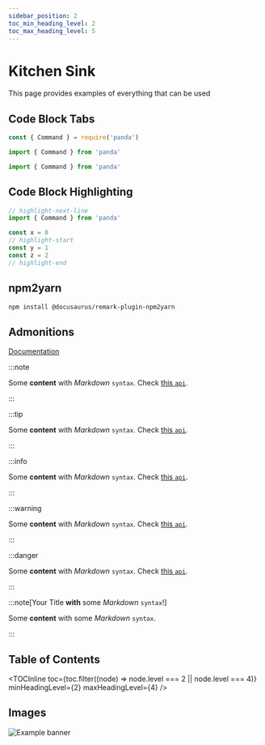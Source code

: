 ```yaml
---
sidebar_position: 2
toc_min_heading_level: 2
toc_max_heading_level: 5
---
```


# Kitchen Sink

This page provides examples of everything that can be used

## Code Block Tabs

<Tabs>
<TabItem value='cjs' label='CommonJS'>

```js
const { Command } = require('panda')
```

</TabItem>
<TabItem value='esm' label='ESM'>

```js
import { Command } from 'panda'
```

</TabItem>
<TabItem value='ts' label='Typescript'>

```js
import { Command } from 'panda'
```

</TabItem>
</Tabs>

## Code Block Highlighting

```js title='Test Code Block' showLineNumbers
// highlight-next-line
import { Command } from 'panda'

const x = 0
// highlight-start
const y = 1
const z = 2
// highlight-end
```

## npm2yarn

```bash npm2yarn
npm install @docusaurus/remark-plugin-npm2yarn
```

## Admonitions

[Documentation](https://docusaurus.io/docs/markdown-features/admonitions)

:::note

Some **content** with _Markdown_ `syntax`. Check [this `api`](#).

:::

:::tip

Some **content** with _Markdown_ `syntax`. Check [this `api`](#).

:::

:::info

Some **content** with _Markdown_ `syntax`. Check [this `api`](#).

:::

:::warning

Some **content** with _Markdown_ `syntax`. Check [this `api`](#).

:::

:::danger

Some **content** with _Markdown_ `syntax`. Check [this `api`](#).

:::

:::note[Your Title **with** some _Markdown_ `syntax`!]

Some **content** with some _Markdown_ `syntax`.

:::

## Table of Contents

<TOCInline toc={toc} />

<TOCInline
  toc={toc.filter((node) => node.level === 2 || node.level === 4)}
  minHeadingLevel={2}
  maxHeadingLevel={4}
/>

## Images

![Example banner](../assets/panda.png)
